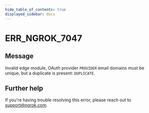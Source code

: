 ```yaml
---
hide_table_of_contents: true
displayed_sidebar: docs
---
```



# ERR_NGROK_7047

## Message

Invalid edge module, OAuth provider `PROVIDER` email domains must be unique, but a duplicate is present: `DUPLICATE`.

<ErrorDetails error="err_ngrok_7047" />

## Further help

If you're having trouble resolving this error, please reach out to [support@ngrok.com](mailto:support@ngrok.com?subject=Help%20with%20ERR_NGROK_7047).
